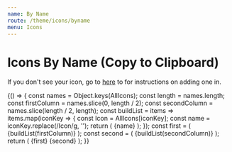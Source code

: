 ```yaml
---
name: By Name
route: /theme/icons/byname
menu: Icons
---
```



# Icons By Name (Copy to Clipboard)

If you don't see your icon, go to [here](/theme/icons) to for instructions on adding one in.

<Playground>
  {() => {
    const names = Object.keys(AllIcons);
    const length = names.length;
    const firstColumn = names.slice(0, length / 2);
    const secondColumn = names.slice(length / 2, length);
    const buildList = items =>
      items.map(iconKey => {
        const Icon = AllIcons[iconKey];
        const name = iconKey.replace(/Icon/g, '');
        return (
          <SpacedGroup key={iconKey} center>
            <Icon />
            <CopyToClipboard text={iconKey}>
              <span style={{ cursor: 'pointer' }}>{name}</span>
            </CopyToClipboard>
          </SpacedGroup>
        );
      });
    const first = (
      <SpacedGroup direction="vertical" xs={2}>
        {buildList(firstColumn)}
      </SpacedGroup>
    );
    const second = (
      <SpacedGroup direction="vertical" xs={2}>
        {buildList(secondColumn)}
      </SpacedGroup>
    );
    return (
      <Grid>
        <Grid>{first}</Grid>
        <Grid>{second}</Grid>
      </Grid>
    );
  }}
</Playground>
